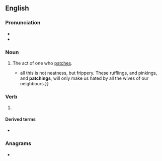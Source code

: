 ==English==

===Pronunciation===
* {{IPA|en|/ˈpæ.t͡ʃɪŋ/}}
* {{hyphenation|en|patch|ing}}

===Noun===
{{en-noun}}

# The act of one who [[patch#verb|patch]]es.
#* {{quote-book|en|year=1766|author=Oliver Goldsmith|title=The Vicar of Wakefield|passage={{...}} all this is not neatness, but frippery. These rufflings, and pinkings, and '''patchings''', will only make us hated by all the wives of our neighbours.}}

===Verb===
{{head|en|verb form}}

# {{present participle of|en|patch|nocat=1}}

====Derived terms====
* {{l|en|monkey-patching}}

===Anagrams===
* {{anagrams|en|a=acghinpt|nightcap}}